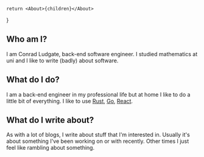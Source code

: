 
    return <About>{children}</About>
}

## Who am I?

I am Conrad Ludgate, back-end software engineer.
I studied mathematics at uni and I like to write (badly) about software.

## What do I do?

I am a back-end engineer in my professional life but at home I like to do a little bit of everything.
I like to use [Rust](https://www.rust-lang.org/), [Go](https://golang.org/), [React](https://reactjs.org/).

## What do I write about?

As with a lot of blogs, I write about stuff that I'm interested in.
Usually it's about something I've been working on or with recently.
Other times I just feel like rambling about something.

